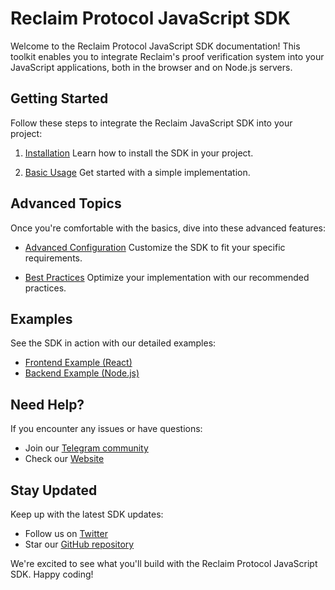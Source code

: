 # Reclaim Protocol JavaScript SDK

Welcome to the Reclaim Protocol JavaScript SDK documentation! This toolkit enables you to integrate Reclaim's proof verification system into your JavaScript applications, both in the browser and on Node.js servers.

## Getting Started

Follow these steps to integrate the Reclaim JavaScript SDK into your project:

1. [Installation](./js/installation)
   Learn how to install the SDK in your project.

2. [Basic Usage](./js/basic-usage)
   Get started with a simple implementation.


## Advanced Topics

Once you're comfortable with the basics, dive into these advanced features:

- [Advanced Configuration](./js/advanced-configuration)
   Customize the SDK to fit your specific requirements.

- [Best Practices](./js/best-practices)
   Optimize your implementation with our recommended practices.

## Examples

See the SDK in action with our detailed examples:

- [Frontend Example (React)](./js/frontend-example)
- [Backend Example (Node.js)](./js/backend-example)

## Need Help?

If you encounter any issues or have questions:

- Join our [Telegram community](https://t.me/protocolreclaim)
- Check our [Website](https://reclaimprotocol.org/faq)

## Stay Updated

Keep up with the latest SDK updates:

- Follow us on [Twitter](https://twitter.com/reclaimprotocol)
- Star our [GitHub repository](https://github.com/reclaimprotocol/reclaim-js-sdk/)

We're excited to see what you'll build with the Reclaim Protocol JavaScript SDK. Happy coding!